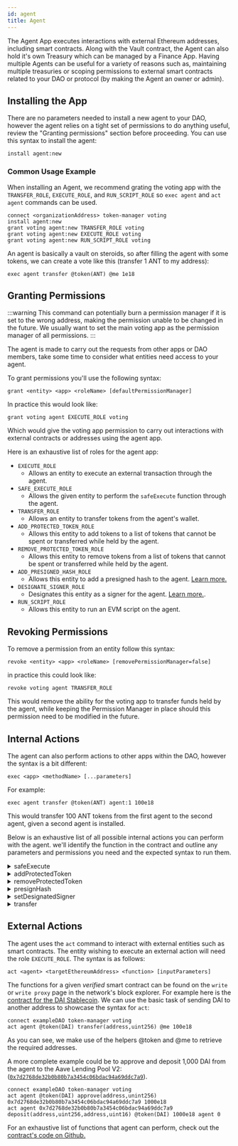 ```yaml
---
id: agent
title: Agent
---
```


The Agent App executes interactions with external Ethereum addresses, including smart contracts. Along with the Vault contract, the Agent can also hold it's own Treasury which can be managed by a Finance App. Having multiple Agents can be useful for a variety of reasons such as, maintaining multiple treasuries or scoping permissions to external smart contracts related to your DAO or protocol (by making the Agent an owner or admin).

## Installing the App

There are no parameters needed to install a new agent to your DAO, however the agent relies on a tight set of permissions to do anything useful, review the "Granting permissions" section before proceeding. You can use this syntax to install the agent:

```
install agent:new
```

### Common Usage Example

When installing an Agent, we recommend grating the voting app with the `TRANSFER_ROLE`, `EXECUTE_ROLE`, and `RUN_SCRIPT_ROLE` so `exec agent` and `act agent` commands can be used.

```
connect <organizationAddress> token-manager voting
install agent:new
grant voting agent:new TRANSFER_ROLE voting
grant voting agent:new EXECUTE_ROLE voting
grant voting agent:new RUN_SCRIPT_ROLE voting
```

An agent is basically a vault on steroids, so after filling the agent with some tokens, we can create a vote like this (transfer 1 ANT to my address):

```
exec agent transfer @token(ANT) @me 1e18
```

<InstallVersioning />

## Granting Permissions

:::warning
This command can potentially burn a permission manager if it is set to the wrong address, making the permission unable to be changed in the future. We usually want to set the main voting app as the permission manager of all permissions.
:::

The agent is made to carry out the requests from other apps or DAO members, take some time to consider what entities need access to your agent.

To grant permissions you'll use the following syntax:

```
grant <entity> <app> <roleName> [defaultPermissionManager]
```

In practice this would look like:

```
grant voting agent EXECUTE_ROLE voting
```

Which would give the voting app permission to carry out interactions with external contracts or addresses using the agent app.

Here is an exhaustive list of roles for the agent app:

- `EXECUTE_ROLE`
  - Allows an entity to execute an external transaction through the agent.
- `SAFE_EXECUTE_ROLE`
  - Allows the given entity to perform the `safeExecute` function through the agent.
- `TRANSFER_ROLE`
  - Allows an entity to transfer tokens from the agent's wallet.
- `ADD_PROTECTED_TOKEN_ROLE`
  - Allows this entity to add tokens to a list of tokens that cannot be spent or transferred while held by the agent.
- `REMOVE_PROTECTED_TOKEN_ROLE`
  - Allows this entity to remove tokens from a list of tokens that cannot be spent or transferred while held by the agent.
- `ADD_PRESIGNED_HASH_ROLE`
  - Allows this entity to add a presigned hash to the agent. [Learn more.](https://forum.aragon.org/t/agent-app-arbitrary-actions-from-daos/275)
- `DESIGNATE_SIGNER_ROLE`
  - Designates this entity as a signer for the agent. [Learn more.](https://forum.aragon.org/t/agent-app-arbitrary-actions-from-daos/275).
- `RUN_SCRIPT_ROLE`
  - Allows this entity to run an EVM script on the agent.


<TypesOfEntities />


<OracleGrant />


## Revoking Permissions

To remove a permission from an entity follow this syntax:

```
revoke <entity> <app> <roleName> [removePermissionManager=false]
```

in practice this could look like:

```
revoke voting agent TRANSFER_ROLE
```

This would remove the ability for the voting app to transfer funds held by the agent, while keeping the Permission Manager in place should this permission need to be modified in the future.

## Internal Actions
The agent can also perform actions to other apps within the DAO, however the syntax is a bit different:

```
exec <app> <methodName> [...parameters]
```

For example:

```
exec agent transfer @token(ANT) agent:1 100e18
```

This would transfer 100 ANT tokens from the first agent to the second agent, given a second agent is installed.

Below is an exhaustive list of all possible internal actions you can perform with the agent. we'll identify the function in the contract and outline any parameters and permissions you need and the expected syntax to run them.

<details>
<summary>safeExecute</summary>
Executes the specified action to an external contract, while preventing protected tokens from being spent.

#### Parameters
- `target` - The ETH address of the external contract you want to interact with. (ethAddress)
- `data` - Calldata for the action. (bytes)

#### Permissions

The entity executing the action via the agent will need the `SAFE_EXECUTE_ROLE` role.

#### Syntax

`exec agent safeExecute <target> <data>`

</details>

<details>

<summary>addProtectedToken</summary>

This will add a specified token address, to a list of tokens that cannot be spent or transferred while held by the agent.

#### Parameters
- `token` - The token address of the token you want to protect.

#### Permissions

The entity executing the action via the agent will need the `ADD_PROTECTED_TOKEN_ROLE` role. (ETHaddress)

#### Syntax

`exec agent addProtectedtoken <token>`

</details>

<details>
<summary>removeProtectedToken</summary>

This will remove a specified token address, to a list of tokens that cannot be spent or transferred while held by the agent.

#### Parameters
- `token` - The token address of the token you want to remove from the protected tokens list. (ETHaddress)

#### Permissions

The entity executing the action via the agent will need the `REMOVE_PROTECTED_TOKEN_ROLE` role.

#### Syntax

`exec agent removeProtectedtoken <token>`

</details>

<details>

<summary>presignHash</summary>

Identifies a hash that will automatically be considered signed.

#### Parameters

- `hash` - The hash that will be considered signed automatically. (bytes)

#### Permissions
The entity executing the action via the agent will need the `ADD_PRESIGNED_HASH_ROLE` role.

#### Syntax

`exec agent presignHash <hash>`

</details>

<details>

<summary>setDesignatedSigner</summary>

Sets an ETH address as the designated signer of the app, which then can sign messages on behalf of the app.

#### Parameters

- `address` - The address of the entity you want to designate as the signer. (ETHaddress)

#### Permissions

The entity executing the action via the agent will need the `DESIGNATE_SIGNER_ROLE` role.

#### Syntax

`exec agent setDesignatedSigner <address>`

</details>

<details>
<summary>transfer</summary>

Transfers tokens from the agent to a specified ETH adress.

#### Parameters

- `token` - The token contract address of the token you wish to transfer. (ETHaddress)
- `to` - The ETH address to send tokens to. (ETHaddress)
- `value` - The amount of tokens you wish to send, taking into consideration the decimal precision. (uint256)

#### Permissions

The entity executing the action via the agent will need the `TRANSFER_ROLE` role.

#### Syntax

`exec agent transfer <token> <to> <value>`

</details>


## External Actions
The agent uses the `act` command to interact with external entities such as smart contracts. The entity wishing to execute an external action will need the role `EXECUTE_ROLE`.
 The syntax is as follows:

```
act <agent> <targetEthereumAddress> <function> [inputParameters]
```

The functions for a given *verified* smart contract can be found on the `write` or `write proxy` page in the network's block explorer. For example here is the [contract for the DAI Stablecoin](https://etherscan.io/token/0x6b175474e89094c44da98b954eedeac495271d0f#writeContract). We can use the basic task of sending DAI to another address to showcase the syntax for `act`:

```
connect exampleDAO token-manager voting
act agent @token(DAI) transfer(address,uint256) @me 100e18
```

As you can see, we make use of the helpers @token and @me to retrieve the required addresses.


A more complete example could be to approve and deposit 1,000 DAI from the agent to the Aave Lending Pool V2: ([`0x7d2768de32b0b80b7a3454c06bdac94a69ddc7a9`](https://etherscan.io/address/0x7d2768de32b0b80b7a3454c06bdac94a69ddc7a9#writeProxyContract)).

```
connect exampleDAO token-manager voting
act agent @token(DAI) approve(address,unint256) 0x7d2768de32b0b80b7a3454c06bdac94a69ddc7a9 1000e18
act agent 0x7d2768de32b0b80b7a3454c06bdac94a69ddc7a9 deposit(address,uint256,address,uint16) @token(DAI) 1000e18 agent 0
```

For an exhaustive list of functions that agent can perform, check out the [contract's code on Github.](https://github.com/aragon/aragon-apps/blob/master/apps/agent/contracts/Agent.sol)

